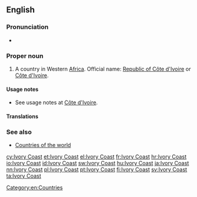 ==English==
{{wikipedia}}
===Pronunciation===
* {{audio|En-us-Ivory Coast.ogg|Audio (US)}}

===Proper noun===
{{en-proper noun|sg=[[ivory|Ivory]] [[coast|Coast]]}}

# A country in Western [[Africa]]. Official name: [[Republic of Côte d'Ivoire]] or [[Côte d'Ivoire]].

====Usage notes====
* See usage notes at [[Côte d'Ivoire]].

====Translations====
{{trans-see|Côte d'Ivoire}}

===See also===
* [[Appendix:Countries of the world|Countries of the world]]

[[Category:en:Countries]]

[[cy:Ivory Coast]]
[[et:Ivory Coast]]
[[el:Ivory Coast]]
[[fr:Ivory Coast]]
[[hr:Ivory Coast]]
[[io:Ivory Coast]]
[[id:Ivory Coast]]
[[sw:Ivory Coast]]
[[hu:Ivory Coast]]
[[ja:Ivory Coast]]
[[nn:Ivory Coast]]
[[pl:Ivory Coast]]
[[pt:Ivory Coast]]
[[fi:Ivory Coast]]
[[sv:Ivory Coast]]
[[ta:Ivory Coast]]
